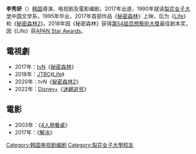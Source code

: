 {{Unreferenced|time=2020-10-28T09:16:49+00:00}}
'''李秀妍'''（{{lang-ko|이수연}}）[[韩国|韩国]]導演，电视剧及電影编剧，2017年出道，1990年就读[[梨花女子大学|梨花女子大学]]中国文学系，1995年毕业，2017年首部作品《[[秘密森林|秘密森林]]》上映，后为《[[Life_(电视剧)|Life]]》和《[[秘密森林2|秘密森林2]]》。2018年因《秘密森林》获得[[第54屆百想藝術大獎|第54屆百想藝術大獎]]最佳剧本奖，因《Life》获[[APAN_Star_Awards|APAN Star Awards]]。

== 電視劇 ==
*2017年：[[tvN|tvN]]《[[秘密森林|秘密森林]]》
*2018年：[[JTBC|JTBC]]《[[Life_(電視劇)|Life]]》
*2020年：tvN《[[秘密森林2|秘密森林2]]》
*2022年：[[Disney+|Disney+]]《[[迷網追兇|迷網追兇]]》

== 電影 ==

*2003年：《[[4人用餐桌|4人用餐桌]]》
*2017年：《[[解冰_(电影)|解冰]]》


{{百想藝術大獎電視部門劇本獎}}
[[Category:韩国电视剧编剧|Category:韩国电视剧编剧]]
[[Category:梨花女子大學校友|Category:梨花女子大學校友]]